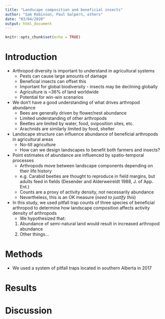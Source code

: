 ```yaml
---
title: "Landscape composition and beneficial insects"
author: "Sam Robinson, Paul Galpern, others"
date: "03/04/2020"
output: html_document
---
```


```r
knitr::opts_chunk$set(echo = TRUE)
```

# Introduction

* Arthropod diversity is important to understand in agricultural systems
  + Pests can cause large amounts of damage
  + Beneficial insects can offset this
  + Important for global biodiversity - insects may be declining globally
  + Agriculture is ~36% of land worldwide
  + Potential for win-win scenarios
  
* We don't have a good understanding of what drives arthropod abundance
  + Bees are generally driven by flower/nest abundance
  + Limited understanding of other arthropods
  + Beetles are limited by water, food, oviposition sites, etc.
  + Arachnids are similarly limited by food, shelter
  
* Landscape structure can influence abundance of beneficial arthropods in agricultural areas
  + No-till agriculture 
  + How can we design landscapes to benefit both farmers and insects?
  
* Point estimates of abundance are influenced by spatio-temporal processes 
  + Arthropods move between landscape components depending on their life history
  + e.g. Carabid beetles are thought to reproduce in field margins, but adults feed in fields (Desender and Alderweireldt 1988, J. of App. Ent.)
  + Counts are a proxy of activity density, not necessarily abundance
  + Nevertheless, this is an OK measure (_need to justify this_)
  
* In this study, we used pitfall trap counts of three species of beneficial arthropod to determine how landscape composition affects activity density of arthropods
  + We hypothesized that:
  1. Abundance of semi-natural land would result in increased arthropod abundance
  2. Other things...

# Methods

* We used a system of pitfall traps located in southern Alberta in 2017

# Results

# Discussion

